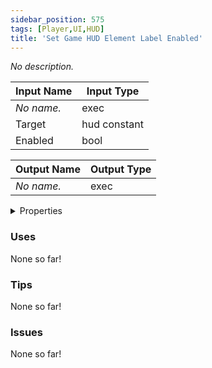 ```yaml
---
sidebar_position: 575
tags: [Player,UI,HUD]
title: 'Set Game HUD Element Label Enabled'
---
```


*No description.*




<EsbSvg />

| Input Name | Input Type |
|-----------|-----------|
| *No name.* | exec |
| Target | hud constant |
| Enabled | bool |

| Output Name | Output Type |
|-----------|-----------|
| *No name.* | exec |


<details>
  <summary>Properties</summary>
  <div>
    <div>
    <table>
      <thead>
        <tr>
          <th>Is beta required?</th>
          <th>❌</th>
        </tr>
        <tr>
          <th>Is this chip a trolling risk?</th>
          <th>❌</th>
        </tr>
        <tr>
          <th>Is this chip a role assignment risk?</th>
          <th>❌</th>
        </tr>
        <tr>
          <th>Chip UUID</th>
          <th>2231d8fa-fa63-4952-8ba4-a8258ffb2f9b</th>
        </tr>
      </thead>
    </table>
    </div>
  </div>
</details>

### Uses

None so far!

### Tips

None so far!

### Issues

None so far!
